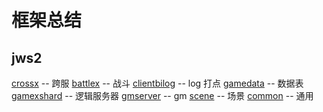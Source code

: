 = 框架总结 =

== jws2 ==
[[crossx]]  -- 跨服
[[battlex]] -- 战斗
[[clientbilog]] -- log 打点
[[gamedata]] -- 数据表
[[gamexshard]] -- 逻辑服务器
[[gmserver]] -- gm
[[scene]] -- 场景
[[common]] -- 通用
